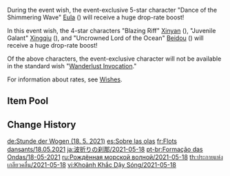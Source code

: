 {{Wish
|name              = Born of Ocean Swell 2021-05-18
|image             = Born of Ocean Swell 2021-05-18.png
|type              = Character Event
|duration          = event
|time_start        = 2021-05-18 18:00:00
|time_end          = 2021-06-08 14:59:59
|link              = https://genshin.hoyoverse.com/en/news/detail/12736
|preceding         = Gentry of Hermitage/2021-04-28
|succeeding        = Sparkling Steps/2021-06-09
|alongside         = Epitome Invocation/2021-05-18
|next              = Born of Ocean Swell/2021-11-24
}}
During the event wish, the event-exclusive 5-star character "Dance of the Shimmering Wave" [[Eula]] ({{Cryo}}) will receive a huge drop-rate boost!

In this event wish, the 4-star characters "Blazing Riff" [[Xinyan]] ({{Pyro}}), "Juvenile Galant" [[Xingqiu]] ({{Hydro}}), and "Uncrowned Lord of the Ocean" [[Beidou]] ({{Electro}}) will receive a huge drop-rate boost!

Of the above characters, the event-exclusive character will not be available in the standard wish "[[Wanderlust Invocation]]."

For information about rates, see [[Wishes]].

==Item Pool==
{{Wish Pool
|^Eula
|^Xinyan
|^Xingqiu
|^Beidou
|Diluc
|Jean
|Keqing
|Mona
|Qiqi
|Barbara
|Bennett
|Chongyun
|Diona
|Fischl
|Ningguang
|Noelle
|Razor
|Rosaria
|Sucrose
|Xiangling
|Dragon's Bane
|Eye of Perception
|Favonius Codex
|Favonius Greatsword
|Favonius Lance
|Favonius Sword
|Favonius Warbow
|Lion's Roar
|Rainslasher
|Rust
|Sacrificial Bow
|Sacrificial Fragments
|Sacrificial Greatsword
|Sacrificial Sword
|The Bell
|The Flute
|The Stringless
|The Widsith
|Black Tassel
|Bloodtainted Greatsword
|Cool Steel
|Debate Club
|Emerald Orb
|Ferrous Shadow
|Harbinger of Dawn
|Magic Guide
|Raven Bow
|Sharpshooter's Oath
|Skyrider Sword
|Slingshot
|Thrilling Tales of Dragon Slayers
}}

==Change History==
{{Change History|1.5}}

[[de:Stunde der Wogen (18. 5. 2021)]]
[[es:Sobre las olas]]
[[fr:Flots dansants/18.05.2021]]
[[ja:波折りの刹那/2021-05-18]]
[[pt-br:Formação das Ondas/18-05-2021]]
[[ru:Рождённая морской волной/2021-05-18]]
[[th:ประกายแห่งเกลียวคลื่น/2021-05-18]]
[[vi:Khoảnh Khắc Dậy Sóng/2021-05-18]]